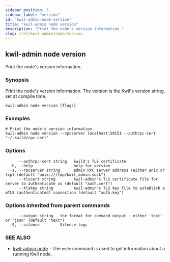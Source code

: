 ```yaml
---
sidebar_position: 5
sidebar_label: "version"
id: "kwil-admin-node-version"
title: "kwil-admin node version"
description: "Print the node's version information."
slug: /ref/kwil-admin/node/version
---
```


## kwil-admin node version

Print the node's version information.

### Synopsis

Print the node's version information. The version is the Kwil's version string, set at compile time.

```
kwil-admin node version [flags]
```

### Examples

```
# Print the node's version information
kwil-admin node version --rpcserver localhost:50151 --authrpc-cert "~/.kwild/rpc.cert"
```

### Options

```
      --authrpc-cert string   kwild's TLS certificate
  -h, --help                  help for version
  -s, --rpcserver string      admin RPC server address (either unix or tcp) (default "unix:///tmp/kwil_admin.sock")
      --tlscert string        kwil-admin's TLS certificate file for server to authenticate us (default "auth.cert")
      --tlskey string         kwil-admin's TLS key file to establish a mTLS (authenticated) connection (default "auth.key")
```

### Options inherited from parent commands

```
      --output string   the format for command output - either 'text' or 'json' (default "text")
  -S, --silence         Silence logs
```

### SEE ALSO

* [kwil-admin node](/docs/ref/kwil-admin/node)	 - The `node` command is used to get information about a running Kwil node.

